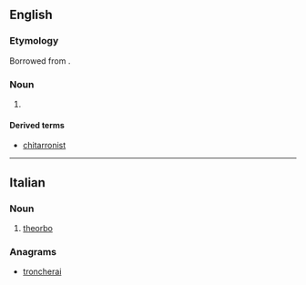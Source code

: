 ==English==

===Etymology===
Borrowed from {{bor|en|it|chitarrone}}.

===Noun===
{{en-noun}}

# {{synonym of|theorbo|lang=en}}

====Derived terms====
* [[chitarronist]]

----

==Italian==

===Noun===
{{it-noun|m}}

# {{lb|it|musical instruments}} [[theorbo]]

===Anagrams===
* [[troncherai#Italian|troncherai]]